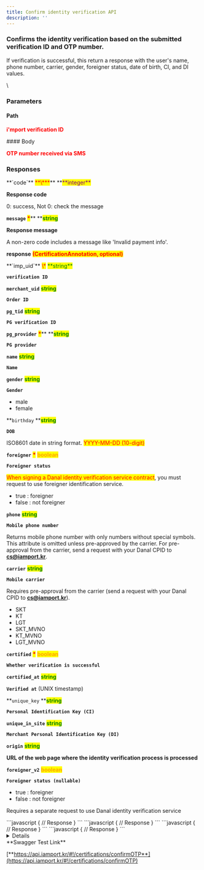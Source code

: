 ```yaml
---
title: Confirm identity verification API
description: ''
---
```



### Confirms the identity verification based on the submitted verification ID and OTP number.

<Swagger method="post" path="/certifications/otp/confirm/{imp_uid}" baseUrl="https://api.iamport.kr" summary="Confirms the identity verification based on the submitted verification ID and OTP number. ">
<SwaggerDescription>
If verification is successful, this return a response with the user's name, phone number, carrier, gender, foreigner status, date of birth, CI, and DI values.

\

</SwaggerDescription>

### Parameters

#### Path

<SwaggerParameter name="imp_uid" type="String" required="true">
<mark style="color:red;">

**i'mport verification ID**

</mark>

</SwaggerParameter>
#### Body

<SwaggerParameter name="otp" type="String" required="true">
<mark style="color:red;">

**OTP number received via SMS**

</mark>

</SwaggerParameter>

### Responses

<SwaggerResponse status="200: OK" description="Success">
<Tabs>
<Tab title="CertificationResponse">
**`code`** <mark style="color:red;">**\***</mark>** **<mark style="color:purple;">**integer**</mark>

**Response code**

0: success, Not 0: check the message

**`message`** <mark style="color:red;">**\***</mark>** **<mark style="color:green;">**string**</mark>

**Response message**

A non-zero code includes a message like 'Invalid payment info'.

**response** <mark style="color:red;">**(CertificationAnnotation, optional)**</mark>

</Tab>
</Tabs>

<Tabs>
<Tab title="CertificationAnnotation">
**`imp_uid`**  <mark style="color:red;">\*</mark> <mark style="color:green;">**string**</mark>

**`verification ID`**

**`merchant_uid`**  <mark style="color:green;">**string**</mark>

**`Order ID`**

**`pg_tid`**  <mark style="color:green;">**string**</mark>

**`PG verification ID`**

**`pg_provider`** <mark style="color:red;">**\***</mark>**  **<mark style="color:green;">**string**</mark>

**`PG provider`**

**`name`**   <mark style="color:green;">**string**</mark>

**`Name`**

**`gender`**  <mark style="color:green;">**string**</mark>

**`Gender`**

- male
- female

**`birthday`   **<mark style="color:green;">**string**</mark>

**`DOB`**

ISO8601 date in string format. <mark style="color:red;">YYYY-MM-DD (10-digit)</mark>

**`foreigner`**  <mark style="color:red;">**\***</mark>  <mark style="color:orange;">**boolean**</mark>

**`Foreigner status`**

<mark style="color:red;">When signing a Danal identity verification service contract</mark>, you must request to use foreigner identification service.

- true : foreigner
- false : not foreigner

**`phone`**  <mark style="color:green;">**string**</mark>

**`Mobile phone number`**

Returns mobile phone number with only numbers without special symbols. This attribute is omitted unless pre-approved by the carrier. For pre-approval from the carrier, send a request with your Danal CPID to **cs@iamport.kr**.

**`carrier`**  <mark style="color:green;">**string**</mark>

**`Mobile carrier`**

Requires pre-approval from the carrier (send a request with your Danal CPID to **cs@iamport.kr**).

- SKT
- KT
- LGT
- SKT\_MVNO
- KT\_MVNO
- LGT\_MVNO

**`certified`**   <mark style="color:red;">**\***</mark>  <mark style="color:orange;">**boolean**</mark>

**`Whether verification is successful`**

**`certified_at`**    <mark style="color:green;">**string**</mark>

**`Verified at`** (UNIX timestamp)

**`unique_key`  **<mark style="color:green;">**string**</mark>

**`Personal Identification Key (CI)`**

**`unique_in_site`**   <mark style="color:green;">**string**</mark>

**`Merchant Personal Identification Key (DI)`**

**`origin`**  <mark style="color:green;">**string**</mark>

**URL of the web page where the identity verification process is processed**

**`foreigner_v2`**   <mark style="color:orange;">**boolean**</mark>

**`Foreigner status (nullable)`**

- true : foreigner
- false : not foreigner

Requires a separate request to use Danal identity verification service

</Tab>
</Tabs>

</SwaggerResponse>

<SwaggerResponse status="400: Bad Request" description="Missing or invalid parameter error">
```javascript
{
    // Response
}
```

</SwaggerResponse>

<SwaggerResponse status="401: Unauthorized" description="Missing or invalid access token">
```javascript
{
    // Response
}
```

</SwaggerResponse>

<SwaggerResponse status="404: Not Found" description="Result not found">
```javascript
{
    // Response
}
```

</SwaggerResponse>

<SwaggerResponse status="500: Internal Server Error" description="Danal server error">
```javascript
{
    // Response
}
```

</SwaggerResponse>

</Swagger>

<Details>
<p slot="summary">Response Model Schema</p>

```json
{
  "code": 0,
  "message": "string",
  "response": {
    "imp_uid": "string",
    "merchant_uid": "string",
    "pg_tid": "string",
    "pg_provider": "string",
    "name": "string",
    "gender": "string",
    "birth": 0,
    "birthday": "string",
    "foreigner": true,
    "phone": "string",
    "carrier": "SKT",
    "certified": true,
    "certified_at": 0,
    "unique_key": "string",
    "unique_in_site": "string",
    "origin": "string",
    "foreigner_v2": true
  }
}
```

</Details>

<Hint style="success">
**Swagger Test Link**

[**https://api.iamport.kr/#!/certifications/confirmOTP**](https://api.iamport.kr/#!/certifications/confirmOTP)

</Hint>
